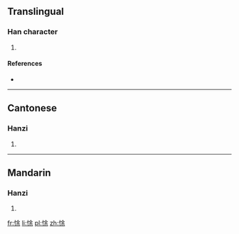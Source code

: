==Translingual==

===Han character===
{{Han char|rn=61|rad=心|as=07|sn=10|four=9809<sub>4</sub>|canj=心人一木 (POMD)}}

# {{defn|Han|sort=心07}}

====References====
* {{Han ref|kx=0386.300|dkj=10633|dj=0719.030|hdz=42306.030|uh=6087|ud=24711|bh=D1AC|bd=53676}}

----

==Cantonese==

===Hanzi===
{{yue-hanzi|jyut=[[tou4]]|y=tou4}}

# {{defn|lang=yue|sort=心07}}

----

==Mandarin==

===Hanzi===
{{cmn-hanzi|pin=[[tú]] ([[tu2]]), [[yú]] ([[yu2]])|wg=t'u<sup>2</sup>, yü<sup>2</sup>}}

# {{defn|lang=cmn|sort=心07}}

[[fr:悇]]
[[li:悇]]
[[pl:悇]]
[[zh:悇]]